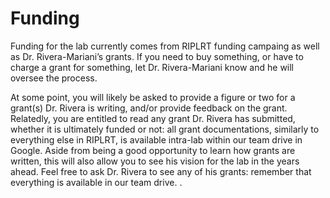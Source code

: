 # Funding

Funding for the lab currently comes from RIPLRT funding campaing as well as Dr. Rivera-Mariani’s grants. If you need to buy something, or have to charge a grant for something, let Dr. Rivera-Mariani know and he will oversee the process.
 
At some point, you will likely be asked to provide a figure or two for a grant(s) Dr. Rivera is writing, and/or provide feedback on the grant. Relatedly, you are entitled to read any grant Dr. Rivera has submitted, whether it is ultimately funded or not: all grant documentations, similarly to everything else in RIPLRT, is available intra-lab within our team drive in Google. Aside from being a good opportunity to learn how grants are written, this will also allow you to see his vision for the lab in the years ahead. Feel free to ask Dr. Rivera to see any of his grants: remember that everything is available in our team drive. .
